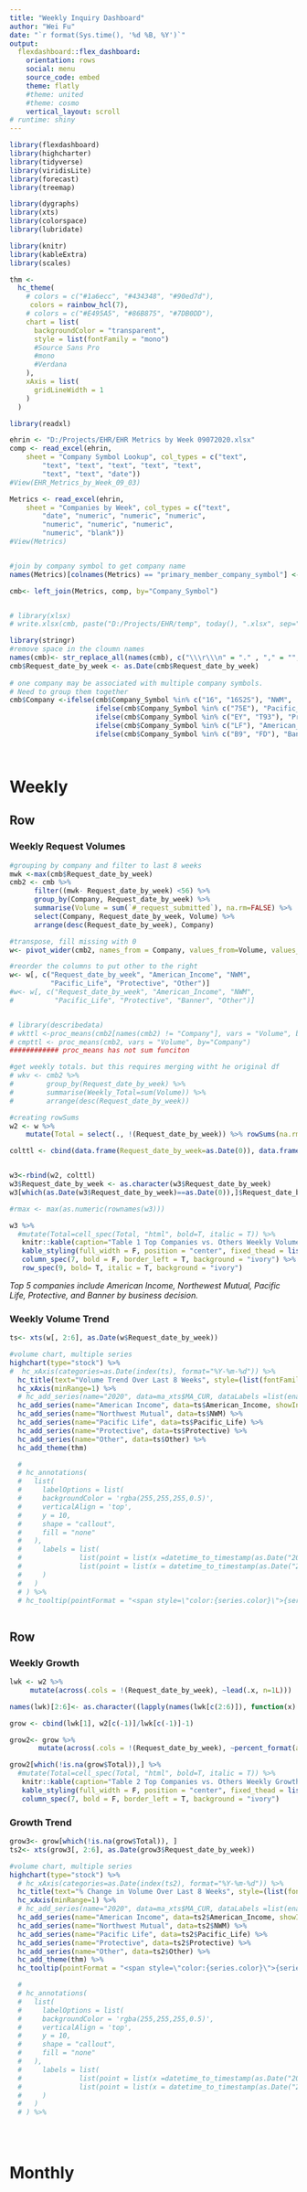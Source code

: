 ---
title: "Weekly Inquiry Dashboard"
author: "Wei Fu"
date: "`r format(Sys.time(), '%d %B, %Y')`"
output: 
  flexdashboard::flex_dashboard:
    orientation: rows
    social: menu
    source_code: embed
    theme: flatly
    #theme: united
    #theme: cosmo
    vertical_layout: scroll
# runtime: shiny
---

```{r setup, include=FALSE}

library(flexdashboard)
library(highcharter)
library(tidyverse)
library(viridisLite)
library(forecast)
library(treemap)

library(dygraphs)
library(xts)
library(colorspace)
library(lubridate)

library(knitr)
library(kableExtra)
library(scales)

thm <- 
  hc_theme(
    # colors = c("#1a6ecc", "#434348", "#90ed7d"),
     colors = rainbow_hcl(7),
    # colors = c("#E495A5", "#86B875", "#7DB0DD"),
    chart = list(
      backgroundColor = "transparent",
      style = list(fontFamily = "mono")
      #Source Sans Pro
      #mono
      #Verdana
    ),
    xAxis = list(
      gridLineWidth = 1
    )
  )

library(readxl)

ehrin <- "D:/Projects/EHR/EHR Metrics by Week 09072020.xlsx"
comp <- read_excel(ehrin, 
    sheet = "Company Symbol Lookup", col_types = c("text", 
        "text", "text", "text", "text", "text", 
        "text", "text", "date"))
#View(EHR_Metrics_by_Week_09_03)

Metrics <- read_excel(ehrin, 
    sheet = "Companies by Week", col_types = c("text", 
        "date", "numeric", "numeric", "numeric", 
        "numeric", "numeric", "numeric", 
        "numeric", "blank"))
#View(Metrics)


#join by company symbol to get company name
names(Metrics)[colnames(Metrics) == "primary_member_company_symbol"] <- "Company_Symbol"

cmb<- left_join(Metrics, comp, by="Company_Symbol") 


# library(xlsx)
# write.xlsx(cmb, paste("D:/Projects/EHR/temp", today(), ".xlsx", sep=""))

library(stringr)
#remove space in the cloumn names
names(cmb)<- str_replace_all(names(cmb), c("\\\r\\\n" = "." , "," = "", " "="_" ))
cmb$Request_date_by_week <- as.Date(cmb$Request_date_by_week)
 
# one company may be associated with multiple company symbols.
# Need to group them together
cmb$Company <-ifelse(cmb$Company_Symbol %in% c("16", "16S2S"), "NWM", 
                     ifelse(cmb$Company_Symbol %in% c("75E"), "Pacific_Life",
                     ifelse(cmb$Company_Symbol %in% c("EY", "T93"), "Protective", 
                     ifelse(cmb$Company_Symbol %in% c("LF"), "American_Income",
                     ifelse(cmb$Company_Symbol %in% c("B9", "FD"), "Banner", "Other")))))




```


Weekly
===================================== 

Row {data-height=650}
-----------------------------------------------------------------------

### Weekly Request Volumes


```{r}

#grouping by company and filter to last 8 weeks
mwk <-max(cmb$Request_date_by_week)
cmb2 <- cmb %>%
      filter((mwk- Request_date_by_week) <56) %>%
      group_by(Company, Request_date_by_week) %>%
      summarise(Volume = sum(`#_request_submitted`), na.rm=FALSE) %>%
      select(Company, Request_date_by_week, Volume) %>%
      arrange(desc(Request_date_by_week), Company)

#transpose, fill missing with 0
w<- pivot_wider(cmb2, names_from = Company, values_from=Volume, values_fill=0)

#reorder the columns to put other to the right
w<- w[, c("Request_date_by_week", "American_Income", "NWM", 
          "Pacific_Life", "Protective", "Other")]
#w<- w[, c("Request_date_by_week", "American_Income", "NWM", 
#          "Pacific_Life", "Protective", "Banner", "Other")]


# library(describedata)
# wkttl <-proc_means(cmb2[names(cmb2) != "Company"], vars = "Volume", by="Request_date_by_week")
# cmpttl <- proc_means(cmb2, vars = "Volume", by="Company")
############ proc_means has not sum funciton

#get weekly totals. but this requires merging witht he original df
# wkv <- cmb2 %>%
#        group_by(Request_date_by_week) %>%
#        summarise(Weekly_Total=sum(Volume)) %>%
#        arrange(desc(Request_date_by_week))

#creating rowSums
w2 <- w %>%
    mutate(Total = select(., !(Request_date_by_week)) %>% rowSums(na.rm = TRUE))

colttl <- cbind(data.frame(Request_date_by_week=as.Date(0)), data.frame(summarise(w2, across(!(Request_date_by_week), sum))))


w3<-rbind(w2, colttl)
w3$Request_date_by_week <- as.character(w3$Request_date_by_week)
w3[which(as.Date(w3$Request_date_by_week)==as.Date(0)),]$Request_date_by_week <-"Grand Total"

#rmax <- max(as.numeric(rownames(w3)))

w3 %>%
  #mutate(Total=cell_spec(Total, "html", bold=T, italic = T)) %>%
   knitr::kable(caption="Table 1 Top Companies vs. Others Weekly Volume", escape = FALSE, col.names=c("Week", "American Income", "Northwest Mutual", "Pacific Life", "Protective", "Other", "Total"),row.names = FALSE, align="c") %>%
   kable_styling(full_width = F, position = "center", fixed_thead = list(enabled = T, background = "azure"), bootstrap_options=c("striped", "hover", "condensed", "responsive")) %>%
   column_spec(7, bold = F, border_left = T, background = "ivory") %>%
   row_spec(9, bold= T, italic = T, background = "ivory")

```
_Top 5 companies include American Income, Northewest Mutual, Pacific Life, Protective, and Banner by business decision._

### Weekly Volume Trend


```{r}

ts<- xts(w[, 2:6], as.Date(w$Request_date_by_week))

#volume chart, multiple series
highchart(type="stock") %>% 
#  hc_xAxis(categories=as.Date(index(ts), format="%Y-%m-%d")) %>%
  hc_title(text="Volume Trend Over Last 8 Weeks", style=(list(fontFamily = "Helvetica")))  %>%
  hc_xAxis(minRange=1) %>%
  # hc_add_series(name="2020", data=ma_xts$MA_CUR, dataLabels =list(enabled = TRUE, format='{point.y:.2f}')) %>% 
  hc_add_series(name="American Income", data=ts$American_Income, showInLegend = TRUE) %>% 
  hc_add_series(name="Northwest Mutual", data=ts$NWM) %>%
  hc_add_series(name="Pacific Life", data=ts$Pacific_Life) %>%
  hc_add_series(name="Protective", data=ts$Protective) %>%
  hc_add_series(name="Other", data=ts$Other) %>%
  hc_add_theme(thm)

  # 
  # hc_annotations(
  #   list(
  #     labelOptions = list(
  #     backgroundColor = 'rgba(255,255,255,0.5)',
  #     verticalAlign = 'top',
  #     y = 10,
  #     shape = "callout",
  #     fill = "none"
  #   ),
  #     labels = list(
  #              list(point = list(x =datetime_to_timestamp(as.Date("2020-04-10")), y = 30000, xAxis = 0, yAxis = 0), text = "2020 Good Friday"),
  #              list(point = list(x = datetime_to_timestamp(as.Date("2020-05-25")), y = 28000, xAxis = 0, yAxis = 0), text = "2020 Memorial Day")
  #     )
  #   )
  # ) %>%
  # hc_tooltip(pointFormat = "<span style=\"color:{series.color}\">{series.name}</span>: {point.y:.2f}") %>%



```

Row {data-height=650}
-----------------------------------------------------------------------

### Weekly Growth


```{r}
lwk <- w2 %>%
     mutate(across(.cols = !(Request_date_by_week), ~lead(.x, n=1L)))

names(lwk)[2:6]<- as.character((lapply(names(lwk[c(2:6)]), function(x) paste(x, "_Pr_Wk", sep = ""))))

grow <- cbind(lwk[1], w2[c(-1)]/lwk[c(-1)]-1)

grow2<- grow %>%
       mutate(across(.cols = !(Request_date_by_week), ~percent_format(accuracy = 1)(.x)))

grow2[which(!is.na(grow$Total)),] %>%
  #mutate(Total=cell_spec(Total, "html", bold=T, italic = T)) %>%
   knitr::kable(caption="Table 2 Top Companies vs. Others Weekly Growth", escape = FALSE, col.names=c("Week", "American Income", "Northwest Mutual", "Pacific Life", "Protective", "Other", "Total"),row.names = FALSE, align="c") %>%
   kable_styling(full_width = F, position = "center", fixed_thead = list(enabled = T, background = "#ccffe6"), bootstrap_options=c("striped", "hover", "condensed", "responsive")) %>%
   column_spec(7, bold = F, border_left = T, background = "ivory") 


```

### Growth Trend

```{r}

grow3<- grow[which(!is.na(grow$Total)), ]
ts2<- xts(grow3[, 2:6], as.Date(grow3$Request_date_by_week))

#volume chart, multiple series
highchart(type="stock") %>% 
  # hc_xAxis(categories=as.Date(index(ts2), format="%Y-%m-%d")) %>%
  hc_title(text="% Change in Volume Over Last 8 Weeks", style=(list(fontFamily = "Lucida Sans Unicode")))  %>%
  hc_xAxis(minRange=1) %>%
  # hc_add_series(name="2020", data=ma_xts$MA_CUR, dataLabels =list(enabled = TRUE, format='{point.y:.2f}')) %>% 
  hc_add_series(name="American Income", data=ts2$American_Income, showInLegend = TRUE) %>% 
  hc_add_series(name="Northwest Mutual", data=ts2$NWM) %>%
  hc_add_series(name="Pacific Life", data=ts2$Pacific_Life) %>%
  hc_add_series(name="Protective", data=ts2$Protective) %>%
  hc_add_series(name="Other", data=ts2$Other) %>%
  hc_add_theme(thm) %>%
  hc_tooltip(pointFormat = "<span style=\"color:{series.color}\">{series.name}</span>: {point.y:.2f}") 

  # 
  # hc_annotations(
  #   list(
  #     labelOptions = list(
  #     backgroundColor = 'rgba(255,255,255,0.5)',
  #     verticalAlign = 'top',
  #     y = 10,
  #     shape = "callout",
  #     fill = "none"
  #   ),
  #     labels = list(
  #              list(point = list(x =datetime_to_timestamp(as.Date("2020-04-10")), y = 30000, xAxis = 0, yAxis = 0), text = "2020 Good Friday"),
  #              list(point = list(x = datetime_to_timestamp(as.Date("2020-05-25")), y = 28000, xAxis = 0, yAxis = 0), text = "2020 Memorial Day")
  #     )
  #   )
  # ) %>%





```


Monthly
===================================== 